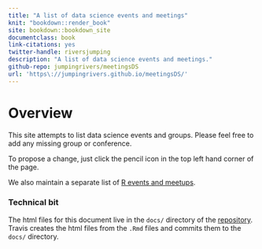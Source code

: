 ```yaml
--- 
title: "A list of data science events and meetings"
knit: "bookdown::render_book"
site: bookdown::bookdown_site
documentclass: book
link-citations: yes
twitter-handle: riversjumping
description: "A list of data science events and meetings."
github-repo: jumpingrivers/meetingsDS
url: 'https\://jumpingrivers.github.io/meetingsDS/'
---
```


# Overview {-}

This site attempts to list data science events and groups. Please 
feel free to add any missing group or conference. 

To propose a change, just click the pencil icon in the top left hand corner of the page.

We also maintain a separate list of [R events and meetups](https://jumpingrivers.github.io/meetingsR/).



### Technical bit {-}

The html files for this document live in the `docs/` directory of the [repository](https://github.com/jumpingrivers/meetingsDS/). Travis
creates the html files from the `.Rmd` files and commits them to the `docs/` directory.

